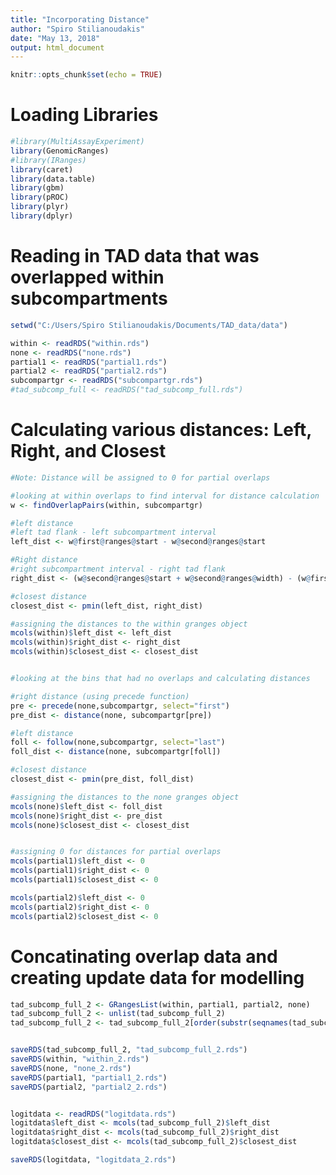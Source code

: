 ```yaml
---
title: "Incorporating Distance"
author: "Spiro Stilianoudakis"
date: "May 13, 2018"
output: html_document
---
```


```r
knitr::opts_chunk$set(echo = TRUE)
```

# Loading Libraries

```r
#library(MultiAssayExperiment)
library(GenomicRanges)
#library(IRanges)
library(caret)
library(data.table)
library(gbm)
library(pROC)
library(plyr)
library(dplyr)
```

# Reading in TAD data that was overlapped within subcompartments

```r

setwd("C:/Users/Spiro Stilianoudakis/Documents/TAD_data/data")

within <- readRDS("within.rds")
none <- readRDS("none.rds")
partial1 <- readRDS("partial1.rds")
partial2 <- readRDS("partial2.rds")
subcompartgr <- readRDS("subcompartgr.rds")
#tad_subcomp_full <- readRDS("tad_subcomp_full.rds")
```

# Calculating various distances: Left, Right, and Closest

```r
#Note: Distance will be assigned to 0 for partial overlaps

#looking at within overlaps to find interval for distance calculation
w <- findOverlapPairs(within, subcompartgr)

#left distance
#left tad flank - left subcompartment interval
left_dist <- w@first@ranges@start - w@second@ranges@start

#Right distance
#right subcompartment interval - right tad flank
right_dist <- (w@second@ranges@start + w@second@ranges@width) - (w@first@ranges@start + w@first@ranges@width)

#closest distance
closest_dist <- pmin(left_dist, right_dist)

#assigning the distances to the within granges object
mcols(within)$left_dist <- left_dist
mcols(within)$right_dist <- right_dist
mcols(within)$closest_dist <- closest_dist


#looking at the bins that had no overlaps and calculating distances

#right distance (using precede function)
pre <- precede(none,subcompartgr, select="first")
pre_dist <- distance(none, subcompartgr[pre])

#left distance
foll <- follow(none,subcompartgr, select="last")
foll_dist <- distance(none, subcompartgr[foll])

#closest distance
closest_dist <- pmin(pre_dist, foll_dist)

#assigning the distances to the none granges object
mcols(none)$left_dist <- foll_dist
mcols(none)$right_dist <- pre_dist
mcols(none)$closest_dist <- closest_dist


#assigning 0 for distances for partial overlaps
mcols(partial1)$left_dist <- 0
mcols(partial1)$right_dist <- 0
mcols(partial1)$closest_dist <- 0

mcols(partial2)$left_dist <- 0
mcols(partial2)$right_dist <- 0
mcols(partial2)$closest_dist <- 0


```


# Concatinating overlap data and creating update data for modelling 

```r

tad_subcomp_full_2 <- GRangesList(within, partial1, partial2, none)
tad_subcomp_full_2 <- unlist(tad_subcomp_full_2)
tad_subcomp_full_2 <- tad_subcomp_full_2[order(substr(seqnames(tad_subcomp_full_2),4,5), start(tad_subcomp_full_2))]


saveRDS(tad_subcomp_full_2, "tad_subcomp_full_2.rds")
saveRDS(within, "within_2.rds")
saveRDS(none, "none_2.rds")
saveRDS(partial1, "partial1_2.rds")
saveRDS(partial2, "partial2_2.rds")


logitdata <- readRDS("logitdata.rds")
logitdata$left_dist <- mcols(tad_subcomp_full_2)$left_dist
logitdata$right_dist <- mcols(tad_subcomp_full_2)$right_dist
logitdata$closest_dist <- mcols(tad_subcomp_full_2)$closest_dist

saveRDS(logitdata, "logitdata_2.rds")
```

